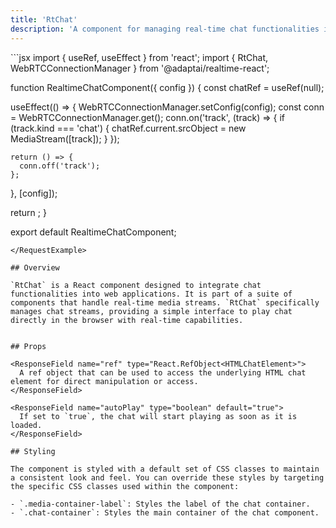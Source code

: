 ```yaml
---
title: 'RtChat'
description: 'A component for managing real-time chat functionalities in web applications'
---
```


<RequestExample>
```jsx
import { useRef, useEffect } from 'react';
import { RtChat, WebRTCConnectionManager } from '@adaptai/realtime-react';

function RealtimeChatComponent({ config }) {
  const chatRef = useRef(null);

  useEffect(() => {
    WebRTCConnectionManager.setConfig(config);
    const conn = WebRTCConnectionManager.get();
    conn.on('track', (track) => {
      if (track.kind === 'chat') {
        chatRef.current.srcObject = new MediaStream([track]);
      }
    });

    return () => {
      conn.off('track');
    };
  }, [config]);

  return <RtChat ref={chatRef} />;
}

export default RealtimeChatComponent;
```
</RequestExample>

## Overview

`RtChat` is a React component designed to integrate chat functionalities into web applications. It is part of a suite of components that handle real-time media streams. `RtChat` specifically manages chat streams, providing a simple interface to play chat directly in the browser with real-time capabilities.


## Props

<ResponseField name="ref" type="React.RefObject<HTMLChatElement>">
  A ref object that can be used to access the underlying HTML chat element for direct manipulation or access.
</ResponseField>

<ResponseField name="autoPlay" type="boolean" default="true">
  If set to `true`, the chat will start playing as soon as it is loaded.
</ResponseField>

## Styling

The component is styled with a default set of CSS classes to maintain a consistent look and feel. You can override these styles by targeting the specific CSS classes used within the component:

- `.media-container-label`: Styles the label of the chat container.
- `.chat-container`: Styles the main container of the chat component.